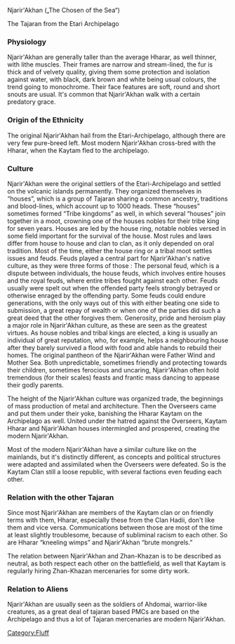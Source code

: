 {{Delete | reason = "Integrate into [[Tajaran]] main page.}}
Njarir'Akhan („The Chosen of the Sea“)

The Tajaran from the Etari Archipelago



===Physiology===

Njarir'Akhan are generally taller than the average Hharar, as well thinner, with lithe muscles. Their frames are narrow and stream-lined, the fur is thick and of velvety quality, giving them some protection and isolation against water, with black, dark brown and white being usual colours, the trend going to monochrome. Their face features are soft, round and short snouts are usual. It's common that Njarir'Akhan walk with a certain predatory grace.


===Origin of the Ethnicity===

The original Njarir'Akhan hail from the Etari-Archipelago, although there are very few pure-breed left. Most modern Njarir'Akhan cross-bred with the Hharar, when the Kaytam fled to the archipelago. 

===Culture===

Njarir'Akhan were the original settlers of the Etari-Archipelago and settled on the volcanic islands permanently.
They organized themselves in “houses”, which is a group of Tajaran sharing a common ancestry, traditions and blood-lines, which account up to 1000 heads. These “houses” sometimes formed “Tribe kingdoms” as well, in which several “houses” join together in a moot, crowning one of the houses nobles for their tribe king for seven years. Houses are led by the house ring, notable nobles versed in some field important for the survival of the house.
Most rules and laws differ from house to house and clan to clan, as it only depended on oral tradition. Most of the time, either the house ring or a tribal moot settles issues and feuds.
Feuds played a central part for Njarir'Akhan's native culture, as they were three forms of those :
The personal feud, which is a dispute between individuals, the house feuds, which involves entire houses and the royal feuds, where entire tribes fought against each other. 
Feuds usually were spelt out when the offended party feels strongly betrayed or otherwise enraged by the offending party. Some feuds could endure generations, with the only ways out of this with either beating one side to submission, a great repay of wealth or when one of the parties did such a great deed that the other forgives them.
Generosity, pride and heroism play a major role in Njarir'Akhan culture, as these are seen as the greatest virtues. As house nobles and tribal kings are elected, a king is usually an individual of great reputation, who, for example, helps a neighbouring house after they barely survived a flood with food and able hands to rebuild their homes.
The original pantheon of the Njarir'Akhan were Father Wind and Mother Sea. Both unpredictable, sometimes friendly and protecting towards their children, sometimes ferocious and uncaring, Njarir'Akhan often hold tremendous (for their scales) feasts and frantic mass dancing to appease their godly parents.

The height of the Njarir'Akhan culture was organized trade, the beginnings of mass production of metal and architecture. Then the Overseers came and put them under their yoke, banishing the Hharar Kaytam on the Archipelago as well. United under the hatred against the Overseers, Kaytam Hharar and Njarir'Akhan houses intermingled and prospered, creating the modern Njarir'Akhan.

Most of the modern Njarir'Akhan have a similar culture like on the mainlands, but it's distinctly different, as concepts and political structures were adapted and assimilated when the Overseers were defeated. So is the Kaytam Clan still a loose republic, with several factions even feuding each other. 

===Relation with the other Tajaran===

Since most Njarir'Akhan are members of the Kaytam clan or on friendly terms with them, Hharar, especially these from the Clan Hadii, don't like them and vice versa. Communications between those are most of the time at least slightly troublesome, because of subliminal racism to each other. So are Hharar “kneeling wimps” and Njarir'Akhan “brute mongrels.” 

The relation between Njarir'Akhan and Zhan-Khazan is to be described as neutral, as both respect each other on the battlefield, as well that Kaytam is regularly hiring Zhan-Khazan mercenaries for some dirty work.

===Relation to Aliens===

Njarir'Akhan are usually seen as the soldiers of Ahdomai, warrior-like creatures, as a great deal of tajaran based PMCs are based on the Archipelago and thus a lot of Tajaran mercenaries are modern Njarir'Akhan.


[[Category:Fluff]]